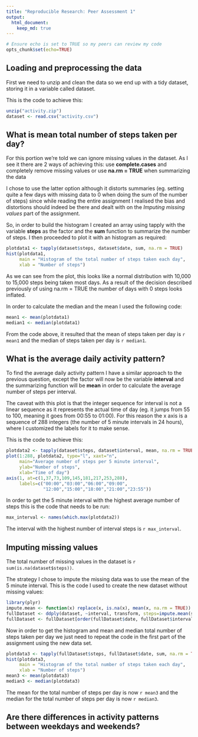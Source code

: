 ```yaml
---
title: "Reproducible Research: Peer Assessment 1"
output: 
  html_document:
    keep_md: true
---
```

```r
# Ensure echo is set to TRUE so my peers can review my code
opts_chunk$set(echo=TRUE)
```


## Loading and preprocessing the data
First we need to unzip and clean the data so we end up with a tidy dataset,
storing it in a variable called dataset.

This is the code to achieve this:
```r
unzip("activity.zip")
dataset <- read.csv("activity.csv")
```

## What is mean total number of steps taken per day?
For this portion we're told we can ignore missing values in the dataset. As I
see it there are 2 ways of achieving this: use **complete.cases** and completely
remove missing values or use **na.rm = TRUE** when summarizing the data

I chose to use the latter option although it distorts summaries (eg. setting
quite a few days with missing data to 0 when doing the sum of the number of
steps) since while reading the entire assignment I realised the bias and
distortions should indeed be there and dealt with on the *Imputing missing
values* part of the assignment.

So, in order to build the histogram I created an array using tapply with the
variable **steps** as the factor and the **sum** function to summarize the 
number of steps. I then proceeded to plot it with an histogram as required:

```r
plotdata1 <- tapply(dataset$steps, dataset$date, sum, na.rm = TRUE)
hist(plotdata1,
     main = "Histogram of the total number of steps taken each day",
     xlab = "Number of steps")
```

As we can see from the plot, this looks like a normal distribution with 10,000
to 15,000 steps being taken most days. As a result of the decision described
previously of using na.rm = TRUE the number of days with 0 steps looks inflated.

In order to calculate the median and the mean I used the following code:

```r
mean1 <- mean(plotdata1)
median1 <- median(plotdata1)
```

From the code above, it resulted that the mean of steps taken per day is
`r mean1` and the median of steps taken per day is `r median1`.

## What is the average daily activity pattern?

To find the average daily activity pattern I have a similar approach to the
previous question, except the factor will now be the variable **interval** and
the summarizing function will be **mean** in order to calculate the average
number of steps per interval. 

The caveat with this plot is that the integer sequence for interval is not a
linear sequence as it represents the actual time of day (eg. it jumps from 55
to 100, meaning it goes from 00:55 to 01:00). For this reason the x axis is a
sequence of 288 integers (the number of 5 minute intervals in 24 hours), where
I customized the labels for it to make sense.

This is the code to achieve this:

```r
plotdata2 <- tapply(dataset$steps, dataset$interval, mean, na.rm = TRUE)
plot(1:288, plotdata2, type="l", xaxt="n",
     main="Average number of steps per 5 minute interval",
     ylab="Number of steps",
     xlab="Time of day")
axis(1, at=c(1,37,73,109,145,181,217,253,288),
     labels=c("00:00","03:00","06:00","09:00",
              "12:00","15:00","18:00","21:00","23:55"))
```

In order to get the 5 minute interval with the highest average number of steps
this is the code that needs to be run:

```r
max_interval <- names(which.max(plotdata2))
```

The interval with the highest number of interval steps is `r max_interval`.

## Imputing missing values

The total number of missing values in the dataset is
`r sum(is.na(dataset$steps))`.

The strategy I chose to impute the missing data was to use the mean of the 5
minute interval. This is the code I used to create the new dataset without 
missing values:

```r
library(plyr)
impute.mean <- function(x) replace(x, is.na(x), mean(x, na.rm = TRUE))
fullDataset <- ddply(dataset, ~interval, transform, steps=impute.mean(steps))
fullDataset <- fullDataset[order(fullDataset$date, fullDataset$interval),]
```

Now in order to get the histogram and mean and median total number of steps
taken per day we just need to repeat the code in the first part of the
assignment using the new data set.

```r
plotdata3 <- tapply(fullDataset$steps, fullDataset$date, sum, na.rm = TRUE)
hist(plotdata3,
     main = "Histogram of the total number of steps taken each day",
     xlab = "Number of steps")
mean3 <- mean(plotdata3)
median3 <- median(plotdata3)
```

The mean for the total number of steps per day is now `r mean3` and the median
for the total number of steps per day is now `r median3`.

## Are there differences in activity patterns between weekdays and weekends?
